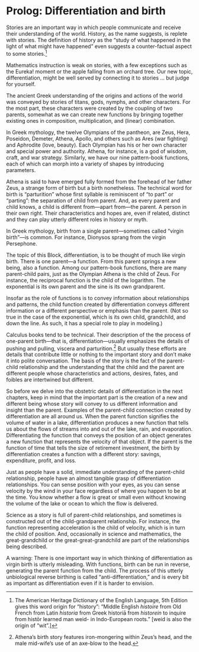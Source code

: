 # Prolog: Differentiation and birth {.unnumbered}

Stories are an important way in which people communicate and receive their understanding of the world. History, as the name suggests, is replete with stories. The definition of history as the "study of what happened in the light of what might have happened" even suggests a counter-factual aspect to some stories.^[The American Heritage Dictionary of the English Language, 5th Edition gives this word origin for "history": "Middle English *histoire* from Old French from Latin *historia* from Greek historiā from *historein* to inquire from histōr learned man weid- in Indo-European roots." [weid is also the origin of "wit".]]

Mathematics instruction is weak on stories, with a few exceptions such as the Eureka! moment or the apple falling from an orchard tree. Our new topic, differentiation, might be well served by connecting it to stories ... but judge for yourself.

The ancient Greek understanding of the origins and actions of the world was conveyed by stories of titans, gods, nymphs, and other characters. For the most part, these characters were created by the coupling of two parents, somewhat as we can create new functions by bringing together existing ones in composition, multiplication, and (linear) combination.

In Greek mythology, the twelve Olympians of the pantheon, are Zeus, Hera, Poseidon, Demeter, Athena, Apollo, and others such as Ares (war fighting) and Aphrodite (love, beauty). Each Olympian has his or her own character and special power and authority.  Athena, for instance, is a god of wisdom, craft, and war strategy. Similarly, we have our nine pattern-book functions, each of which can morph into a variety of shapes by introducing parameters.

Athena is said to have emerged fully formed from the forehead of her father Zeus, a strange form of birth but a birth nonetheless. The technical word for birth is "parturition" whose first syllable is reminiscent of "to part" or "parting": the separation of child from parent. And, as every parent and child knows, a child is different from---apart from---the parent. A person in their own right. Their characteristics and hopes are, even if related, distinct and they can play utterly different roles in history or myth.

In Greek mythology, birth from a single parent---sometimes called "virgin birth"---is common. For instance, Dionysos sprang from the virgin Persephone.

The topic of this Block, differentiation, is to be thought of much like virgin birth. There is one parent---a function.  From this parent springs a new being, also a function. Among our pattern-book functions, there are many parent-child pairs, just as the Olympian Athena is the child of Zeus. For instance, the reciprocal function is the child of the logarithm. The exponential is its own parent and the sine is its own grandparent.

Insofar as the role of functions is to convey information about relationships and patterns, the child function created by differentiation conveys different information or a different perspective or emphasis than the parent. (Not so true in the case of the exponential, which is its own child, grandchild, and down the line. As such, it has a special role to play in modeling.)

Calculus books tend to be technical. Their description of the the process of one-parent birth---that is, differentiation---usually emphasizes the details of pushing and pulling, viscera and parturition.^[Athena's birth story features iron-mongering within Zeus's head, and the male mid-wife's use of an axe-blow to the head.] But usually these efforts are details that contribute little or nothing to the important story and don't make it into polite conversation. The basis of the story is the fact of the parent-child relationship and the understanding that the child and the parent are different people whose characteristics and actions, desires, fates, and foibles are intertwined but different.

So before we delve into the obstetric details of differentiation in the next chapters, keep in mind that the important part is the creation of a new and different being whose story will convey to us different information and insight than the parent. Examples of the parent-child connection created by differentiation are all around us. When the parent function signifies the volume of water in a lake, differentiation produces a new function that tells us about the flows of streams into and out of the lake, rain, and evaporation. Differentiating the function that conveys the position of an object generates a new function that represents the velocity of that object. If the parent is the function of time that tells the size of retirement investment, the birth by differentiation creates a function with a different story: savings, expenditure, profit, and loss.

Just as people have a solid, immediate understanding of the parent-child relationship, people have an almost tangible grasp of differentiation relationships. You can sense position with your eyes, as you can sense velocity by the wind in your face regardless of where you happen to be at the time. You know whether a flow is great or small even without knowing the volume of the lake or ocean to which the flow is delivered.

Science as a story is full of parent-child relationships, and sometimes is constructed out of the child-grandparent relationship. For instance, the function representing acceleration is the child of velocity, which is in turn the child of position. And, occasionally in science and mathematics, the great-grandchild or the great-great-grandchild are part of the relationships being described.

A warning: There is one important way in which thinking of differentiation as virgin birth is utterly misleading. With functions, birth can be run in reverse, generating the parent function from the child. The process of this utterly unbiological reverse birthing is called "anti-differentiation," and is every bit as important as differentiation even if it is harder to envision.
